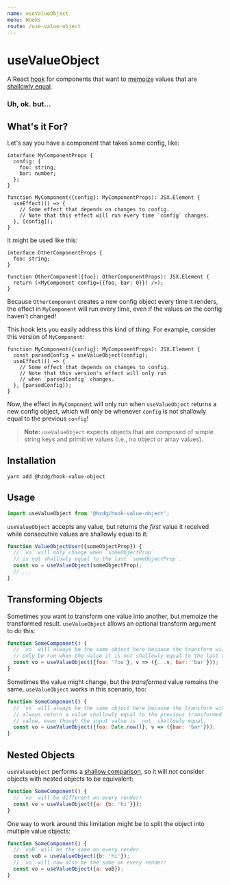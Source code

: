 ```yaml
---
name: useValueObject
menu: Hooks
route: /use-value-object
---
```


# useValueObject

A React [hook] for components that want to [memoize] values
that are [shallowly equal].

### Uh, ok. but...

## What's it For?

Let's say you have a component that takes some config, like:

```tsx
interface MyComponentProps {
  config: {
    foo: string;
    bar: number;
  };
}

function MyComponent({config}: MyComponentProps): JSX.Element {
  useEffect(() => {
    // Some effect that depends on changes to config.
    // Note that this effect will run every time `config` changes.
  }, [config]);
}
```

It might be used like this:

```tsx
interface OtherComponentProps {
  foo: string;
}

function OtherComponent({foo}: OtherComponentProps): JSX.Element {
  return (<MyComponent config={{foo, bar: 0}}) />);
}
```

Because `OtherComponent` creates a new config object every time it renders,
the effect in `MyComponent` will run every time, even if the values
_on_ the config haven't changed!

This hook lets you easily address this kind of thing.
For example, consider this version of `MyComponent`:

```tsx
function MyComponent({config}: MyComponentProps): JSX.Element {
  const parsedConfig = useValueObject(config);
  useEffect(() => {
    // Some effect that depends on changes to config.
    // Note that this version's effect will only run
    // when `parsedConfig` changes.
  }, [parsedConfig]);
}
```

Now, the effect in `MyComponent` will only run when `useValueObject` returns
a new config object, which will only be whenever `config` is not shallowly
equal to the previous `config`!

> **Note:** `useValueObject` expects objects that are composed of
> simple string keys and primitive values (i.e., no object or array values).

## Installation

```shell
yarn add @hzdg/hook-value-object
```

## Usage

```js
import useValueObject from '@hzdg/hook-value-object';
```

`useValueObject` accepts any value, but returns the _first_ value it received
while consecutive values are shallowly equal to it:

```ts
function ValueObjectUser({someObjectProp}) {
  // `vo` will only change when `someObjectProp`
  // is not shallowly equal to the last `someObjectProp`.
  const vo = useValueObject(someObjectProp);
  // ...
}
```

## Transforming Objects

Sometimes you want to transform one value into another, but memoize
the transformed result. `useValueObject` allows an optional transform
argument to do this:

```js
function SomeComponent() {
  // `vo` will always be the same object here because the transform will
  // only be run when the value it is not shallowly equal to the last value.
  const vo = useValueObject({foo: 'foo'}, v => ({...v, bar: 'bar'}));
}
```

Sometimes the value might change, but the _transformed_ value remains
the same. `useValueObject` works in this scenario, too:

```js
function SomeComponent() {
  // `vo` will always be the same object here because the transform will
  // always return a value shallowly equal to the previous transformed
  // value, even though the input value is _not_ shallowly equal.
  const vo = useValueObject({foo: Date.now()}, v => ({bar: 'bar'}));
}
```

## Nested Objects

`useValueObject` performs a [shallow comparison], so it will _not_ consider
objects with nested objects to be equivalent:

```js
function SomeComponent() {
  // `vo` will be different on every render!
  const vo = useValueObject({a: {b: 'hi'}});
}
```

One way to work around this limitation might be
to split the object into multiple value objects:

```js
function SomeComponent() {
  // `voB` will be the same on every render.
  const voB = useValueObject({b: 'hi'});
  // `vo` will now also be the same on every render!
  const vo = useValueObject({a: voB});
}
```

[hook]: https://reactjs.org/docs/hooks-overview.html
[memoize]: https://en.wikipedia.org/wiki/Memoization
[shallowly equal]: https://stackoverflow.com/a/51343585/356955
[shallow comparison]: https://stackoverflow.com/a/51343585/356955
